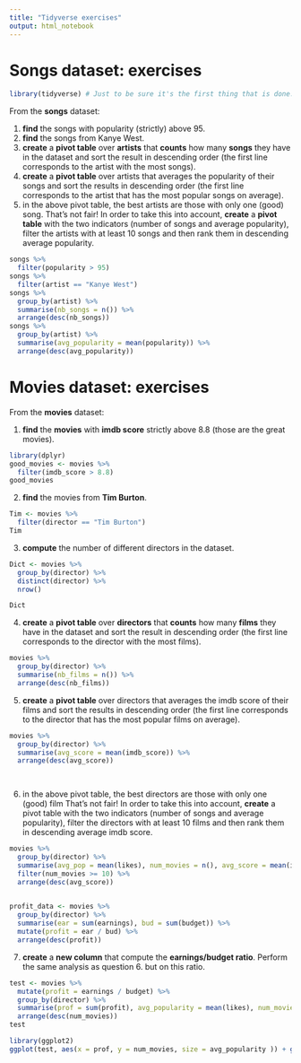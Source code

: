 ---
title: "Tidyverse exercises"
output: html_notebook
---

# Songs dataset: exercises

```{r}
library(tidyverse) # Just to be sure it's the first thing that is done...
```


From the **songs** dataset:

1. **find** the songs with popularity (strictly) above 95.  
2. **find** the songs from Kanye West.    
3. **create** a **pivot table** over **artists** that **counts** how many **songs** they have in the dataset and sort the result in descending order (the first line corresponds to the artist with the most songs).  
4. **create** a **pivot table** over artists that averages the popularity of their songs and sort the results in descending order (the first line corresponds to the artist that has the most popular songs on average).    
5. in the above pivot table, the best artists are those with only one (good) song. That's not fair! In order to take this into account, **create** a **pivot table** with the two indicators (number of songs and average popularity), filter the artists with at least 10 songs and then rank them in descending average popularity.
```{r}
songs %>% 
  filter(popularity > 95)
songs %>%
  filter(artist == "Kanye West")
songs %>% 
  group_by(artist) %>%
  summarise(nb_songs = n()) %>%
  arrange(desc(nb_songs))
songs %>%
  group_by(artist) %>%
  summarise(avg_popularity = mean(popularity)) %>%
  arrange(desc(avg_popularity))


```


# Movies dataset: exercises

From the **movies** dataset:

1. **find** the **movies** with **imdb score** strictly above 8.8 (those are the great movies).   
```{r}
library(dplyr)
good_movies <- movies %>% 
  filter(imdb_score > 8.8)
good_movies
```

2. **find** the movies from **Tim Burton**.  
```{r}
Tim <- movies %>%
  filter(director == "Tim Burton")
Tim

```

3. **compute** the number of different directors in the dataset.  
```{r}
Dict <- movies %>%
  group_by(director) %>%
  distinct(director) %>%
  nrow()

Dict
```

4. **create** a **pivot table** over **directors** that **counts** how many **films** they have in the dataset and sort the result in descending order (the first line corresponds to the director with the most films).  
```{r}
movies %>%
  group_by(director) %>%
  summarise(nb_films = n()) %>%
  arrange(desc(nb_films))

```

5. **create** a **pivot table** over directors that averages the imdb score of their films and sort the results in descending order (the first line corresponds to the director that has the most popular films on average).  
```{r}
movies %>%
  group_by(director) %>%
  summarise(avg_score = mean(imdb_score)) %>%
  arrange(desc(avg_score))

  
```

6. in the above pivot table, the best directors are those with only one (good) film That's not fair! In order to take this into account, **create** a pivot table with the two indicators (number of songs and average popularity), filter the directors with at least 10 films and then rank them in descending average imdb score.  
```{r}
movies %>%
  group_by(director) %>%
  summarise(avg_pop = mean(likes), num_movies = n(), avg_score = mean(imdb_score)) %>%
  filter(num_movies >= 10) %>%
  arrange(desc(avg_score))
  

```
```{r}
profit_data <- movies %>%
  group_by(director) %>%
  summarise(ear = sum(earnings), bud = sum(budget)) %>%
  mutate(profit = ear / bud) %>%
  arrange(desc(profit)) 
```

7. **create** a **new column** that compute the **earnings/budget ratio**. Perform the same analysis as question 6. but on this ratio.

```{r}
test <- movies %>%
  mutate(profit = earnings / budget) %>%
  group_by(director) %>%
  summarise(prof = sum(profit), avg_popularity = mean(likes), num_movies = n()) %>%
  arrange(desc(num_movies))
test

library(ggplot2)
ggplot(test, aes(x = prof, y = num_movies, size = avg_popularity )) + geom_point() + scale_x_log10()
```

